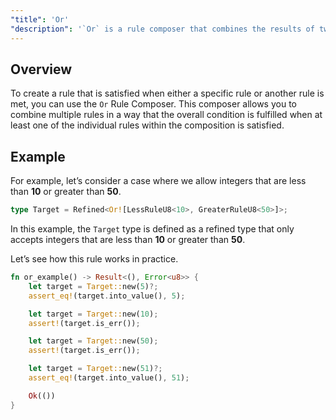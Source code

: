 ```yaml
---
"title": 'Or'
"description": '`Or` is a rule composer that combines the results of two rules. If either rule is satisfied, the `Or` rule is satisfied.'
---
```


## Overview
To create a rule that is satisfied when either a specific rule or another rule is met, you can use the `Or` Rule Composer.
This composer allows you to combine multiple rules in a way that the overall condition is fulfilled when at least one of the individual rules within the composition is satisfied.

## Example
For example, let’s consider a case where we allow integers that are less than **10** or greater than **50**.

```rust
type Target = Refined<Or![LessRuleU8<10>, GreaterRuleU8<50>]>;
```

In this example, the `Target` type is defined as a refined type that only accepts integers that are less than **10** or greater than **50**.

Let’s see how this rule works in practice.

```rust
fn or_example() -> Result<(), Error<u8>> {
    let target = Target::new(5)?;
    assert_eq!(target.into_value(), 5);

    let target = Target::new(10);
    assert!(target.is_err());

    let target = Target::new(50);
    assert!(target.is_err());

    let target = Target::new(51)?;
    assert_eq!(target.into_value(), 51);

    Ok(())
}
```